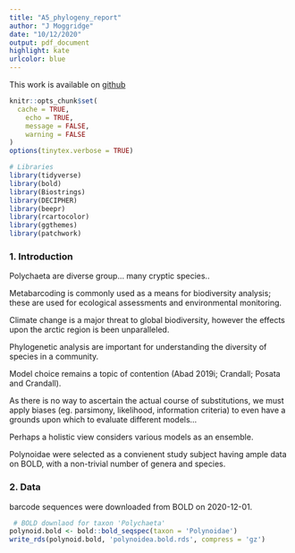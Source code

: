 ```yaml
---
title: "A5_phylogeny_report"
author: "J Moggridge"
date: "10/12/2020"
output: pdf_document
highlight: kate
urlcolor: blue
---
```


This work is available on [github](https://github.com/jmoggridge/6210_project5_phylogeny)

```r
knitr::opts_chunk$set(
  cache = TRUE,
	echo = TRUE,
	message = FALSE,
	warning = FALSE
)
options(tinytex.verbose = TRUE)
```


```r
# Libraries
library(tidyverse)
library(bold)
library(Biostrings)
library(DECIPHER)
library(beepr)
library(rcartocolor)
library(ggthemes)
library(patchwork)
```


### 1. Introduction

<!-- 
Paragraph 1: What is the overarching topic you are interested in? Why is this scientifically important and interesting and/or societally relevant?o
 -->
Polychaeta are diverse group... many cryptic species..

Metabarcoding is commonly used as a means for biodiversity analysis; these are used for ecological assessments and environmental monitoring.

Climate change is a major threat to global biodiversity, however the effects upon the arctic region is been unparalleled.

Phylogenetic analysis are important for understanding the diversity of species in a community.


<!-- dkd
Paragraph 2: You can outline what is an important sub-area of research or a gap in knowledge. (As an example, perhaps your broader theme is gene expression analysis, and in paragraph 2 you could narrow in to introduce the importance of statistical choices.)
-->
Model choice remains a topic of contention (Abad 2019i; Crandall; Posata and Crandall).

As there is no way to ascertain the actual course of substitutions, we must apply biases (eg. parsimony, likelihood, information criteria) to even have a grounds upon which to evaluate different models...

Perhaps a holistic view considers various models as an ensemble.

Polynoidae were selected as a convienent study subject having ample data on BOLD, with a non-trivial number of genera and species.
<!--
Paragraph 3: What is the specific objective of your study? What kind of study are you performing? What will you d 
-->


### 2. Data

barcode sequences were downloaded from BOLD on 2020-12-01.


```r
 # BOLD downlaod for taxon 'Polychaeta'
polynoid.bold <- bold::bold_seqspec(taxon = 'Polynoidae')
write_rds(polynoid.bold, 'polynoidea.bold.rds', compress = 'gz')
```



